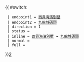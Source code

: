 {{ #switch: {{{format|}}}
  | endpoint1 = [[西貢海濱別墅]]
  | endpoint2 = [[九龍城碼頭巴士總站|九龍城碼頭]]
  | direction = 1
  | status = {{HK Bus Status|M}}
  | inline = [[西貢海濱別墅]] → [[九龍城碼頭巴士總站|九龍城碼頭]]
  | normal =
  | full =
}}<noinclude>[[category:新界居民巴士路線模板|2‎]]</noinclude>